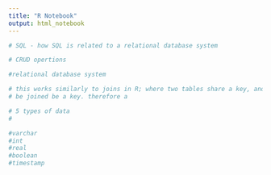 ```yaml
---
title: "R Notebook"
output: html_notebook
---
```


```r
# SQL - how SQL is related to a relational database system

# CRUD opertions

```

```r
#relational database system

# this works similarly to joins in R; where two tables share a key, and can then
# be joined be a key. therefore a 
```

```r
# 5 types of data
# 

#varchar
#int
#real
#boolean
#timestamp

```

```r

```

